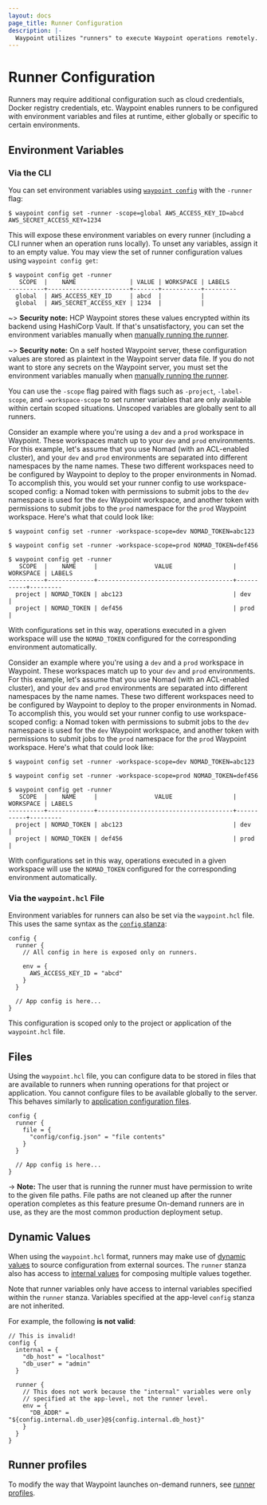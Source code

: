 ```yaml
---
layout: docs
page_title: Runner Configuration
description: |-
  Waypoint utilizes "runners" to execute Waypoint operations remotely. Runners can be configured to have environment variables and files exposed during certain project operations.
---
```


# Runner Configuration

Runners may require additional configuration such as cloud credentials,
Docker registry credentials, etc. Waypoint enables runners to be configured
with environment variables and files at runtime, either globally or specific
to certain environments.

## Environment Variables

### Via the CLI

You can set environment variables using [`waypoint config`](/commands/config-set)
with the `-runner` flag:

```shell-session
$ waypoint config set -runner -scope=global AWS_ACCESS_KEY_ID=abcd AWS_SECRET_ACCESS_KEY=1234
```

This will expose these environment variables on every runner (including
a CLI runner when an operation runs locally). To unset any variables, assign it to
an empty value. You may view the set of runner configuration values using
`waypoint config get`:

```shell-session
$ waypoint config get -runner
   SCOPE  |    NAME               | VALUE | WORKSPACE | LABELS
----------+-----------------------+-------+-----------+---------
  global  | AWS_ACCESS_KEY_ID     | abcd  |           |
  global  | AWS_SECRET_ACCESS_KEY | 1234  |           |
```

~> **Security note:** HCP Waypoint stores these values encrypted within its backend
using HashiCorp Vault. If that's unsatisfactory, you can set the environment variables
manually when [manually running the runner](/docs/runner/run-manual).

~> **Security note:** On a self hosted Waypoint server, these configuration values are
stored as plaintext in the Waypoint server data file. If you do not want to store any
secrets on the Waypoint server, you must set the environment variables manually when
[manually running the runner](/docs/runner/run-manual).

You can use the `-scope` flag paired with flags such as `-project`,
`-label-scope`, and `-workspace-scope` to set runner variables that are only
available within certain scoped situations. Unscoped variables are globally sent to
all runners.

Consider an example where you're using a `dev` and a `prod` workspace in Waypoint.
These workspaces match up to your `dev` and `prod` environments.
For this example, let's assume that you use Nomad (with an ACL-enabled cluster), and
your `dev` and `prod` environments are separated into different namespaces by the name names. These two different workspaces need to be configured by Waypoint to deploy
to the proper environments in Nomad.
To accomplish this, you would set your runner config to use workspace-scoped
config: a Nomad token with permissions to submit jobs to the `dev` namespace
is used for the `dev` Waypoint workspace, and another token with permissions to
submit jobs to the `prod` namespace for the `prod` Waypoint workspace. Here's what
that could look like:

```shell-session
$ waypoint config set -runner -workspace-scope=dev NOMAD_TOKEN=abc123

$ waypoint config set -runner -workspace-scope=prod NOMAD_TOKEN=def456

$ waypoint config get -runner
   SCOPE  |    NAME     |                VALUE                 | WORKSPACE | LABELS
----------+-------------+--------------------------------------+-----------+---------
  project | NOMAD_TOKEN | abc123                               | dev       |
  project | NOMAD_TOKEN | def456                               | prod      |

```

With configurations set in this way, operations executed in a given workspace will
use the `NOMAD_TOKEN` configured for the corresponding environment automatically.

Consider an example where you're using a `dev` and a `prod` workspace in Waypoint.
These workspaces match up to your `dev` and `prod` environments.
For this example, let's assume that you use Nomad (with an ACL-enabled cluster), and
your `dev` and `prod` environments are separated into different namespaces by the name names. These two different workspaces need to be configured by Waypoint to deploy
to the proper environments in Nomad.
To accomplish this, you would set your runner config to use workspace-scoped
config: a Nomad token with permissions to submit jobs to the `dev` namespace
is used for the `dev` Waypoint workspace, and another token with permissions to
submit jobs to the `prod` namespace for the `prod` Waypoint workspace. Here's what
that could look like:

```shell-session
$ waypoint config set -runner -workspace-scope=dev NOMAD_TOKEN=abc123

$ waypoint config set -runner -workspace-scope=prod NOMAD_TOKEN=def456

$ waypoint config get -runner
   SCOPE  |    NAME     |                VALUE                 | WORKSPACE | LABELS
----------+-------------+--------------------------------------+-----------+---------
  project | NOMAD_TOKEN | abc123                               | dev       |
  project | NOMAD_TOKEN | def456                               | prod      |

```

With configurations set in this way, operations executed in a given workspace will
use the `NOMAD_TOKEN` configured for the corresponding environment automatically.

### Via the `waypoint.hcl` File

Environment variables for runners can also be set via the `waypoint.hcl`
file. This uses the same syntax as the [`config` stanza](/docs/waypoint-hcl/config):

```hcl
config {
  runner {
    // All config in here is exposed only on runners.

    env = {
      AWS_ACCESS_KEY_ID = "abcd"
    }
  }

  // App config is here...
}
```

This configuration is scoped only to the project or application of
the `waypoint.hcl` file.

## Files

Using the `waypoint.hcl` file, you can configure data to be stored in files
that are available to runners when running operations for that project or application.
You cannot configure files to be available globally to the server. This behaves similarly to
[application configuration files](/docs/app-config/files).

```hcl
config {
  runner {
    file = {
      "config/config.json" = "file contents"
    }
  }

  // App config is here...
}
```

-> **Note:** The user that is running the runner must have permission to
write to the given file paths. File paths are not cleaned up after the
runner operation completes as this feature presume On-demand runners are in use, as
they are the most common production deployment setup.

## Dynamic Values

When using the `waypoint.hcl` format, runners may make use of
[dynamic values](/docs/app-config/dynamic) to source configuration
from external sources. The `runner` stanza also has access to
[internal values](/docs/app-config/internal) for composing multiple
values together.

Note that runner variables only have access to internal variables
specified within the `runner` stanza. Variables specified at the app-level
`config` stanza are not inherited.

For example, the following **is not valid**:

```hcl
// This is invalid!
config {
  internal = {
    "db_host" = "localhost"
    "db_user" = "admin"
  }

  runner {
    // This does not work because the "internal" variables were only
    // specified at the app-level, not the runner level.
    env = {
      "DB_ADDR" = "${config.internal.db_user}@${config.internal.db_host}"
    }
  }
}
```

## Runner profiles

To modify the way that Waypoint launches on-demand runners, see [runner profiles](/docs/runner/profiles).
